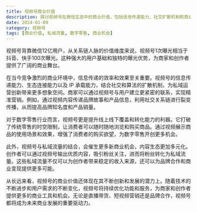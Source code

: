 ```yaml
---
title: 视频号商业价值
description: 探讨视频号在微信生态中的商业价值，包括信息传递能力、社交扩散机制和商业变现机会
date: 2024-01-09
category: 视频号
tags: [商业价值, 私域流量, 数字零售, 商业机会]
---
```


视频号背靠微信12亿用户，从关系链人脉的价值维度来说，视频号1次曝光相当于抖音、快手100次曝光。这种强大的用户基础和独特的曝光优势，为商家和创作者提供了广阔的商业舞台。

在当今竞争激烈的商业环境中，信息传递的效率和效果至关重要。视频号的信息传递能力、生态连接能力以及 IP 承载能力，结合社交和算法的扩散机制，为私域运营创新带来更多想象空间。商家可以通过视频号与用户建立更紧密的联系，实现精准营销。例如，通过视频内容传递品牌故事和产品信息，利用社交关系链进行裂变传播，从而提高品牌知名度和产品销量。

对于数字零售行业而言，视频号更是提升线上线下覆盖和转化能力的利器。它打破了传统零售的时空限制，让消费者可以随时随地浏览和购买商品。通过视频展示商品的使用场景和效果，增强了消费者的购买欲望，为数字零售开创更多机会。

此外，视频号与私域流量的结合，会催生更多新商业机会，内容生态更加多元化。创作者可以通过视频号输出优质内容，吸引粉丝关注，进而将粉丝转化为私域流量。这些私域流量不仅可以为创作者带来稳定的收入来源，还可以为品牌合作和商业变现提供更多可能。

从长远来看，视频号的商业价值还体现在其不断创新和发展的潜力上。随着技术的不断进步和用户需求的不断变化，视频号将持续优化功能和服务，为商家和创作者提供更多的商业工具和机会。无论是直播带货、短视频营销还是品牌合作，视频号都将成为未来商业发展的重要驱动力。